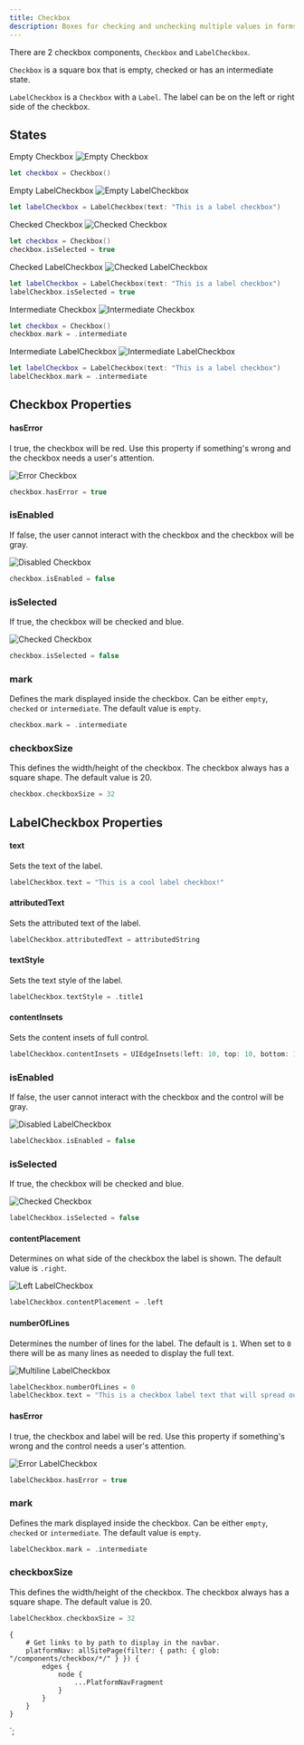 ```yaml
---
title: Checkbox
description: Boxes for checking and unchecking multiple values in forms.
---
```



<ComponentHeader data={props.data} />

There are 2 checkbox components, `Checkbox` and `LabelCheckbox`.

`Checkbox` is a square box that is empty, checked or has an intermediate state.

`LabelCheckbox` is a `Checkbox` with a `Label`. The label can be on the left or right side of the checkbox.

## States

Empty Checkbox ![Empty Checkbox](/img/ios/checkbox_empty.png 'Empty Checkbox')

```swift
let checkbox = Checkbox()
```

Empty LabelCheckbox ![Empty LabelCheckbox](/img/ios/labelcheckbox_empty.png 'Empty LabelCheckbox')

```swift
let labelCheckbox = LabelCheckbox(text: "This is a label checkbox")
```

Checked Checkbox ![Checked Checkbox](/img/ios/checkbox_checked.png 'Checked Checkbox')

```swift
let checkbox = Checkbox()
checkbox.isSelected = true
```

Checked LabelCheckbox ![Checked LabelCheckbox](/img/ios/labelcheckbox_checked.png 'Checked LabelCheckbox')

```swift
let labelCheckbox = LabelCheckbox(text: "This is a label checkbox")
labelCheckbox.isSelected = true
```

Intermediate Checkbox ![Intermediate Checkbox](/img/ios/checkbox_intermediate.png 'Intermediate Checkbox')

```swift
let checkbox = Checkbox()
checkbox.mark = .intermediate
```

Intermediate LabelCheckbox ![Intermediate LabelCheckbox](/img/ios/labelcheckbox_intermediate.png 'Intermediate Checkbox')

```swift
let labelCheckbox = LabelCheckbox(text: "This is a label checkbox")
labelCheckbox.mark = .intermediate
```

## Checkbox Properties

#### hasError

I true, the checkbox will be red. Use this property if something's wrong and the checkbox needs a user's attention.

![Error Checkbox](/img/ios/checkbox_error.png 'Error Checkbox')

```swift
checkbox.hasError = true
```

### isEnabled

If false, the user cannot interact with the checkbox and the checkbox will be gray.

![Disabled Checkbox](/img/ios/checkbox_disabled.png 'Disabled Checkbox')

```swift
checkbox.isEnabled = false
```

### isSelected

If true, the checkbox will be checked and blue.

![Checked Checkbox](/img/ios/checkbox_checked.png 'Checked Checkbox')

```swift
checkbox.isSelected = false
```

### mark

Defines the mark displayed inside the checkbox. Can be either `empty`, `checked` or `intermediate`. The default value is `empty`.

```swift
checkbox.mark = .intermediate
```

### checkboxSize

This defines the width/height of the checkbox. The checkbox always has a square shape. The default value is 20.

```swift
checkbox.checkboxSize = 32
```

## LabelCheckbox Properties

#### text

Sets the text of the label.

```swift
labelCheckbox.text = "This is a cool label checkbox!"
```

#### attributedText

Sets the attributed text of the label.

```swift
labelCheckbox.attributedText = attributedString
```

#### textStyle

Sets the text style of the label.

```swift
labelCheckbox.textStyle = .title1
```

#### contentInsets

Sets the content insets of full control.

```swift
labelCheckbox.contentInsets = UIEdgeInsets(left: 10, top: 10, bottom: 10, right: 10)
```

### isEnabled

If false, the user cannot interact with the checkbox and the control will be gray.

![Disabled LabelCheckbox](/img/ios/labelcheckbox_disabled.png 'Disabled LabelCheckbox')

```swift
labelCheckbox.isEnabled = false
```

### isSelected

If true, the checkbox will be checked and blue.

![Checked Checkbox](/img/ios/checkbox_checked.png 'Checked Checkbox')

```swift
labelCheckbox.isSelected = false
```

#### contentPlacement

Determines on what side of the checkbox the label is shown. The default value is `.right`.

![Left LabelCheckbox](/img/ios/labelcheckbox_left.png 'Left LabelCheckbox')

```swift
labelCheckbox.contentPlacement = .left
```

#### numberOfLines

Determines the number of lines for the label. The default is `1`. When set to `0` there will be as many lines as needed to display the full text.

![Multiline LabelCheckbox](/img/ios/labelcheckbox_multiline.png 'Multiline LabelCheckbox')

```swift
labelCheckbox.numberOfLines = 0
labelCheckbox.text = "This is a checkbox label text that will spread out over multiple lines because this text is too big to fit on one line"
```

#### hasError

I true, the checkbox and label will be red. Use this property if something's wrong and the control needs a user's attention.

![Error LabelCheckbox](/img/ios/labelcheckbox_error.png 'Error LabelCheckbox')

```swift
labelCheckbox.hasError = true
```

### mark

Defines the mark displayed inside the checkbox. Can be either `empty`, `checked` or `intermediate`. The default value is `empty`.

```swift
labelCheckbox.mark = .intermediate
```

### checkboxSize

This defines the width/height of the checkbox. The checkbox always has a square shape. The default value is 20.

```swift
labelCheckbox.checkboxSize = 32
```


    {
        # Get links to by path to display in the navbar.
        platformNav: allSitePage(filter: { path: { glob: "/components/checkbox/*/" } }) {
            edges {
                node {
                    ...PlatformNavFragment
                }
            }
        }
    }
`;
